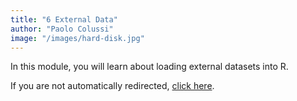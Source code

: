 ```yaml
---
title: "6 External Data"
author: "Paolo Colussi"
image: "/images/hard-disk.jpg"
---
```


<script>
if (!window.location.href.includes('your-tutorial-website.com') && !sessionStorage.getItem('redirected')) {
    sessionStorage.setItem('redirected', 'true');
    setTimeout(() => {
        window.location.replace("https://www.openstatprog.com/external-data/");
    }, 100);
}
</script>

<noscript>
<meta http-equiv="refresh" content="2; url=https://www.openstatprog.com/external-data/">
</noscript>

In this module, you will learn about loading external datasets into R.

If you are not automatically redirected, [click here](https://www.openstatprog.com/external-data/).
